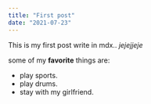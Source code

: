 ```yaml
---
title: "First post"
date: "2021-07-23"
---
```


This is my first post write in mdx.. *jejejjeje*

some of my **favorite** things are:

* play sports.
* play drums.
* stay with my girlfriend.
